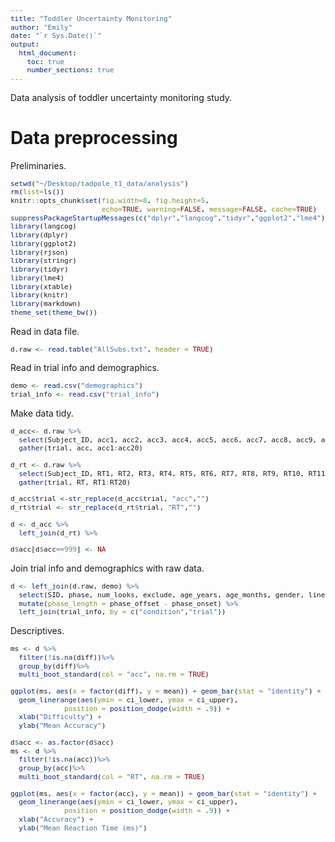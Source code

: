```yaml
---
title: "Toddler Uncertainty Monitoring"
author: "Emily"
date: "`r Sys.Date()`"
output: 
  html_document:
    toc: true
    number_sections: true
---
```


<style type="text/css">
body, td {
   font-size: 14px;
}
code {
  font-size: 11px;
}
pre {
  font-size: 11px;
}
</style>

Data analysis of toddler uncertainty monitoring study.

# Data preprocessing

Preliminaries.

```r
setwd("~/Desktop/tadpole_t1_data/analysis")
rm(list=ls())
knitr::opts_chunk$set(fig.width=8, fig.height=5, 
                      echo=TRUE, warning=FALSE, message=FALSE, cache=TRUE)
suppressPackageStartupMessages(c("dplyr","langcog","tidyr","ggplot2","lme4"))
library(langcog)
library(dplyr)
library(ggplot2)
library(rjson)
library(stringr)
library(tidyr)
library(lme4)
library(xtable)
library(knitr)
library(markdown)
theme_set(theme_bw())
```

Read in data file.

```r
d.raw <- read.table("AllSubs.txt", header = TRUE)
```

Read in trial info and demographics. 

```r
demo <- read.csv("demographics") 
trial_info <- read.csv("trial_info")
```


Make data tidy.

```r
d_acc<- d.raw %>%
  select(Subject_ID, acc1, acc2, acc3, acc4, acc5, acc6, acc7, acc8, acc9, acc10, acc11, acc12, acc13, acc14, acc15, acc16, acc17, acc18, acc19, acc20)%>%
  gather(trial, acc, acc1:acc20) 

d_rt <- d.raw %>%
  select(Subject_ID, RT1, RT2, RT3, RT4, RT5, RT6, RT7, RT8, RT9, RT10, RT11, RT12, RT13, RT14, RT15, RT16, RT17, RT18, RT19, RT20) %>%
  gather(trial, RT, RT1:RT20) 

d_acc$trial <-str_replace(d_acc$trial, "acc","")
d_rt$trial <- str_replace(d_rt$trial, "RT","")

d <- d_acc %>%
  left_join(d_rt) %>%

d$acc[d$acc==999] <- NA
```

Join trial info and demographics with raw data.

```r
d <- left_join(d.raw, demo) %>%
  select(SID, phase, num_looks, exclude, age_years, age_months, gender, line, Condition, phase_onset, phase_offset) %>%
  mutate(phase_length = phase_offset - phase_onset) %>%
  left_join(trial_info, by = c("condition","trial")) 
```

Descriptives.

```r
ms <- d %>%
  filter(!is.na(diff))%>%
  group_by(diff)%>%
  multi_boot_standard(col = "acc", na.rm = TRUE)

ggplot(ms, aes(x = factor(diff), y = mean)) + geom_bar(stat = "identity") + 
  geom_linerange(aes(ymin = ci_lower, ymax = ci_upper), 
             position = position_dodge(width = .9)) +
  xlab("Difficulty") + 
  ylab("Mean Accuracy")

d$acc <- as.factor(d$acc)
ms <- d %>%
  filter(!is.na(acc))%>%
  group_by(acc)%>%
  multi_boot_standard(col = "RT", na.rm = TRUE)

ggplot(ms, aes(x = factor(acc), y = mean)) + geom_bar(stat = "identity") + 
  geom_linerange(aes(ymin = ci_lower, ymax = ci_upper), 
             position = position_dodge(width = .9)) +
  xlab("Accuracy") + 
  ylab("Mean Reaction Time (ms)")
```




